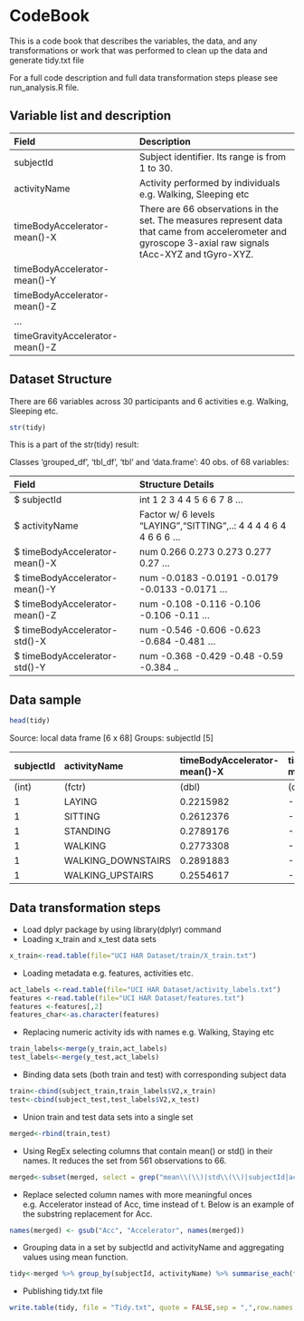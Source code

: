 CodeBook
========================================================
This is a code book that describes the variables, the data, and any transformations or work that was performed to clean up the data and generate tidy.txt file

For a full code description and full data transformation steps please see run_analysis.R file. 

## Variable list and description


| Field   |      Description      | 
|:----------|:-------------|
| subjectId |  Subject identifier. Its range is from 1 to 30. |
| activityName | Activity performed by individuals e.g. Walking, Sleeping etc | 
| timeBodyAccelerator-mean()-X | There are 66 observations in the set. The measures represent data that came from accelerometer and gyroscope 3-axial raw signals tAcc-XYZ and tGyro-XYZ. | 
| timeBodyAccelerator-mean()-Y ||
| timeBodyAccelerator-mean()-Z ||
| ... ||
| timeGravityAccelerator-mean()-Z ||


## Dataset Structure
There are 66 variables across 30 participants and 6 activities e.g. Walking, Sleeping etc. 
```r
str(tidy)
```
This is a part of the str(tidy) result:

Classes ‘grouped_df’, ‘tbl_df’, ‘tbl’ and 'data.frame':	40 obs. of  68 variables:

| Field   |      Structure Details      | 
|:----------|:-------------|
|$ subjectId| int  1 2 3 4 4 5 6 6 7 8 ...|
|$ activityName                          |  Factor w/ 6 levels "LAYING","SITTING",..: 4 4 4 4 6 4 4 6 6 6 ...|
|$ timeBodyAccelerator-mean()-X          |  num  0.266 0.273 0.273 0.277 0.27 ...|
| $ timeBodyAccelerator-mean()-Y          |  num  -0.0183 -0.0191 -0.0179 -0.0133 -0.0171 ...|
|$ timeBodyAccelerator-mean()-Z          |  num  -0.108 -0.116 -0.106 -0.106 -0.11 ...|
| $ timeBodyAccelerator-std()-X           |  num  -0.546 -0.606 -0.623 -0.684 -0.481 ...|
| $ timeBodyAccelerator-std()-Y           |  num  -0.368 -0.429 -0.48 -0.59 -0.384 ..|
 
## Data sample
```r
head(tidy)
```
Source: local data frame [6 x 68]
Groups: subjectId [5]

| subjectId   |      activityName      | timeBodyAccelerator-mean()-X |timeBodyAccelerator-mean()-Y|timeBodyAccelerator-mean()-Z|...|
|:----------|:-------------|:-------------|:-------------|:-------------|:-------------|
|      (int)|           (fctr) |                       (dbl) |                       (dbl) |                       (dbl)|...|
 |        1 |            LAYING |           0.2215982 |                -0.040513953|                   -0.1132036||
 |        1 |           SITTING  |          0.2612376 |                -0.001308288 |                  -0.1045442||
  |       1 |          STANDING  |          0.2789176 |                -0.016137590 |                  -0.1106018||
 |        1 |           WALKING    |        0.2773308 |                -0.017383819 |                  -0.1111481||
 |        1 |WALKING_DOWNSTAIRS   |         0.2891883 |                -0.009918505  |                 -0.1075662||
 |        1 |  WALKING_UPSTAIRS   |         0.2554617 |                -0.023953149  |                 -0.0973020||
## Data transformation steps
* Load dplyr package by using library(dplyr) command
* Loading x_train and x_test data sets
```r
x_train<-read.table(file="UCI HAR Dataset/train/X_train.txt")
```
* Loading metadata e.g. features, activities etc.
```r
act_labels <-read.table(file="UCI HAR Dataset/activity_labels.txt")
features <-read.table(file="UCI HAR Dataset/features.txt")
features <-features[,2]
features_char<-as.character(features)
```
* Replacing numeric activity ids with names  e.g. Walking, Staying etc
```r
train_labels<-merge(y_train,act_labels)
test_labels<-merge(y_test,act_labels)
```
* Binding data sets (both train and test) with corresponding subject data
```r
train<-cbind(subject_train,train_labels$V2,x_train)
test<-cbind(subject_test,test_labels$V2,x_test)
```
* Union train and test data sets into a single set
```r
merged<-rbind(train,test)
```
* Using RegEx selecting columns that contain mean() or std() in their names. It reduces the set from 561 observations to 66.
```r
merged<-subset(merged, select = grep("mean\\(\\)|std\\(\\)|subjectId|activityName", names(merged),value=T))
```
* Replace selected column names with more meaningful onces e.g. Accelerator instead of Acc, time instead of t. Below is an example of the substring replacement for Acc.
```r
names(merged) <- gsub("Acc", "Accelerator", names(merged))
```
* Grouping data in a set by subjectId and activityName and aggregating values  using mean function.
```r
tidy<-merged %>% group_by(subjectId, activityName) %>% summarise_each(funs(mean))
```
* Publishing tidy.txt file
```r
write.table(tidy, file = "Tidy.txt", quote = FALSE,sep = ",",row.names = FALSE)
```

